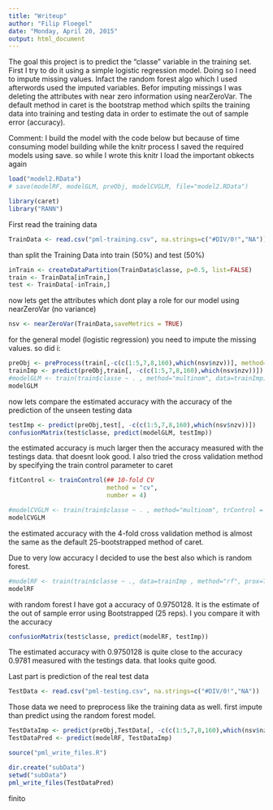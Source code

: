 ```yaml
---
title: "Writeup"
author: "Filip Floegel"
date: "Monday, April 20, 2015"
output: html_document
---
```


The goal this project is to predict the "classe" variable in the training set. First I try to do it using a simple logistic regression model. Doing so I need to impute missing values. Infact the random forest algo which I used afterwords used the imputed variables. Befor imputing missings I was deleting the attributes with near zero information using nearZeroVar. The default method in caret is the bootstrap method which spilts the training data into training and testing data in order to estimate the out of sample error (accuracy).

Comment: I build the model with the code below but because of time consuming model building while the knitr process I saved the required models using save. so while I wrote this knitr I load the important obkects again

```r
load("model2.RData")
# save(modelRF, modelGLM, preObj, modelCVGLM, file="model2.RData")
```

```r
library(caret)
library("RANN")
```

First read the training data

```r
TrainData <- read.csv("pml-training.csv", na.strings=c("#DIV/0!","NA"))
```

than split the Training Data into train (50%) and test (50%)

```r
inTrain <- createDataPartition(TrainData$classe, p=0.5, list=FALSE)
train <- TrainData[inTrain,]
test <- TrainData[-inTrain,]
```

now lets get the attributes which dont play a role for our model using nearZeroVar (no variance)

```r
nsv <- nearZeroVar(TrainData,saveMetrics = TRUE)
```

for the general model (logistic regression) you need to impute the missing values. so did i:

```r
preObj <- preProcess(train[,-c(c(1:5,7,8,160),which(nsv$nzv))], method="knnImpute")
trainImp <- predict(preObj,train[, -c(c(1:5,7,8,160),which(nsv$nzv))])
#modelGLM <- train(train$classe ~ . , method="multinom", data=trainImp)
modelGLM
```

now lets compare the estimated accuracy with the accuracy of the prediction of the unseen testing data

```r
testImp <- predict(preObj,test[, -c(c(1:5,7,8,160),which(nsv$nzv))])
confusionMatrix(test$classe, predict(modelGLM, testImp))
```

the estimated accuracy is much larger then the accuracy measured with the testings data. that doesnt look good. I also tried the cross validation method by  specifying the train control parameter to caret

```r
fitControl <- trainControl(## 10-fold CV
                           method = "cv",
                           number = 4)
```

```r
#modelCVGLM <- train(train$classe ~ . , method="multinom", trControl = fitControl, data=trainImp)
modelCVGLM
```

the estimated accuracy with the 4-fold cross validation method is almost the same as the default 25-bootstrapped method of caret.

Due to very low accuracy I decided to use the best also which is random forest.

```r
#modelRF <- train(train$classe ~ ., data=trainImp , method="rf", prox=TRUE)
modelRF
```

with random forest I have got a accuracy of 0.9750128. It is the estimate of the out of sample error using Bootstrapped (25 reps). I you compare it with the accuracy  

```r
confusionMatrix(test$classe, predict(modelRF, testImp))
```

The estimated accuracy with 0.9750128 is quite close to the accuracy 0.9781 measured with the testings data. that looks quite good.

Last part is prediction of the real test data

```r
TestData <- read.csv("pml-testing.csv", na.strings=c("#DIV/0!","NA"))
```

Those data we need to preprocess like the training data as well. first impute than predict using the random forest model.

```r
TestDataImp <- predict(preObj,TestData[, -c(c(1:5,7,8,160),which(nsv$nzv))])
TestDataPred <- predict(modelRF, TestDataImp)
```

```r
source("pml_write_files.R")
```

```r
dir.create("subData")
setwd("subData")
pml_write_files(TestDataPred)
```

finito